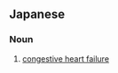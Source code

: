 ==Japanese==
{{ja-kanjitab|うつ|けつ|せい|しん|ふ|ぜん|k1=うっ|yomi=o}}

===Noun===
{{ja-noun|うっけつせいしんふぜん}}

# {{lb|ja|medicine|sort=うっけつせいしんふぜん}} [[congestive heart failure]]